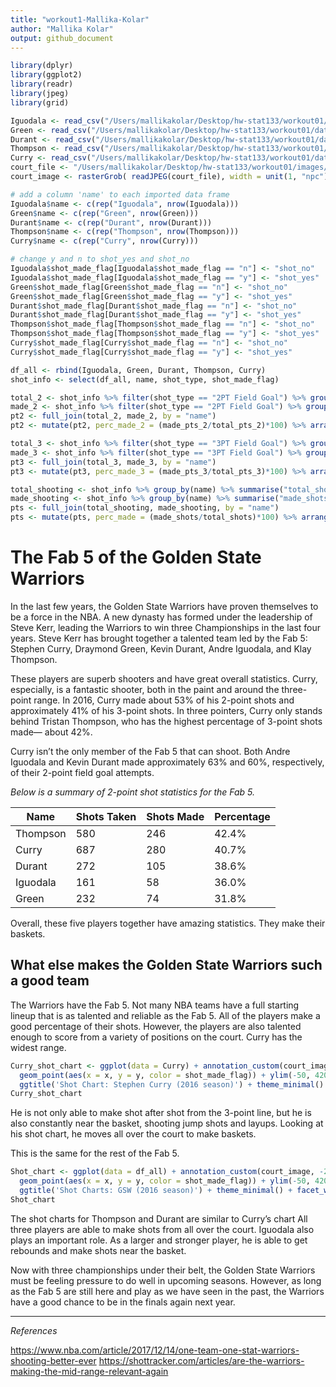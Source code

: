 ```yaml
---
title: "workout1-Mallika-Kolar"
author: "Mallika Kolar"
output: github_document
---
```


```r
library(dplyr)
library(ggplot2)
library(readr)
library(jpeg)
library(grid)

Iguodala <- read_csv("/Users/mallikakolar/Desktop/hw-stat133/workout01/data/andre-iguodala.csv")
Green <- read_csv("/Users/mallikakolar/Desktop/hw-stat133/workout01/data/draymond-green.csv")
Durant <- read_csv("/Users/mallikakolar/Desktop/hw-stat133/workout01/data/kevin-durant.csv")
Thompson <- read_csv("/Users/mallikakolar/Desktop/hw-stat133/workout01/data/klay-thompson.csv")
Curry <- read_csv("/Users/mallikakolar/Desktop/hw-stat133/workout01/data/stephen-curry.csv")
court_file <- "/Users/mallikakolar/Desktop/hw-stat133/workout01/images/nba-court.jpg"
court_image <- rasterGrob( readJPEG(court_file), width = unit(1, "npc"), height = unit(1, "npc"))

# add a column 'name' to each imported data frame
Iguodala$name <- c(rep("Iguodala", nrow(Iguodala)))
Green$name <- c(rep("Green", nrow(Green)))
Durant$name <- c(rep("Durant", nrow(Durant)))
Thompson$name <- c(rep("Thompson", nrow(Thompson)))
Curry$name <- c(rep("Curry", nrow(Curry)))

# change y and n to shot_yes and shot_no
Iguodala$shot_made_flag[Iguodala$shot_made_flag == "n"] <- "shot_no"
Iguodala$shot_made_flag[Iguodala$shot_made_flag == "y"] <- "shot_yes"
Green$shot_made_flag[Green$shot_made_flag == "n"] <- "shot_no"
Green$shot_made_flag[Green$shot_made_flag == "y"] <- "shot_yes"
Durant$shot_made_flag[Durant$shot_made_flag == "n"] <- "shot_no"
Durant$shot_made_flag[Durant$shot_made_flag == "y"] <- "shot_yes"
Thompson$shot_made_flag[Thompson$shot_made_flag == "n"] <- "shot_no"
Thompson$shot_made_flag[Thompson$shot_made_flag == "y"] <- "shot_yes"
Curry$shot_made_flag[Curry$shot_made_flag == "n"] <- "shot_no"
Curry$shot_made_flag[Curry$shot_made_flag == "y"] <- "shot_yes"

df_all <- rbind(Iguodala, Green, Durant, Thompson, Curry)
shot_info <- select(df_all, name, shot_type, shot_made_flag)

total_2 <- shot_info %>% filter(shot_type == "2PT Field Goal") %>% group_by(name) %>% summarise("total_pts_2" = sum(shot_made_flag == "shot_no" | shot_made_flag == "shot_yes"))
made_2 <- shot_info %>% filter(shot_type == "2PT Field Goal") %>% group_by(name) %>% summarise("made_pts_2" = sum(shot_made_flag == "shot_yes"))
pt2 <- full_join(total_2, made_2, by = "name") 
pt2 <- mutate(pt2, perc_made_2 = (made_pts_2/total_pts_2)*100) %>% arrange(desc(perc_made_2))

total_3 <- shot_info %>% filter(shot_type == "3PT Field Goal") %>% group_by(name) %>% summarise("total_pts_3" = sum(shot_made_flag == "shot_no" | shot_made_flag == "shot_yes"))
made_3 <- shot_info %>% filter(shot_type == "3PT Field Goal") %>% group_by(name) %>% summarise("made_pts_3" = sum(shot_made_flag == "shot_yes"))
pt3 <- full_join(total_3, made_3, by = "name") 
pt3 <- mutate(pt3, perc_made_3 = (made_pts_3/total_pts_3)*100) %>% arrange(desc(perc_made_3))

total_shooting <- shot_info %>% group_by(name) %>% summarise("total_shots" = sum(shot_made_flag == "shot_no" | shot_made_flag == "shot_yes"))
made_shooting <- shot_info %>% group_by(name) %>% summarise("made_shots" = sum(shot_made_flag == "shot_yes"))
pts <- full_join(total_shooting, made_shooting, by = "name") 
pts <- mutate(pts, perc_made = (made_shots/total_shots)*100) %>% arrange(desc(perc_made))
```


# The Fab 5 of the Golden State Warriors

In the last few years, the Golden State Warriors have proven themselves to be a force in the NBA. A new dynasty has formed under the leadership of Steve Kerr, leading the Warriors to win three Championships in the last four years. Steve Kerr has brought together a talented team led by the Fab 5: Stephen Curry, Draymond Green, Kevin Durant, Andre Iguodala, and Klay Thompson.   
  
These players are superb shooters and have great overall statistics. Curry, especially, is a fantastic shooter, both in the paint and around the three-point range. In 2016, Curry made about 53% of his 2-point shots and approximately 41% of his 3-point shots.  In three pointers, Curry only stands behind Tristan Thompson, who has the highest percentage of 3-point shots made— about 42%.   
  
Curry isn’t the only member of the Fab 5 that can shoot. Both Andre Iguodala and Kevin Durant made approximately 63% and 60%, respectively, of their 2-point field goal attempts. 

*Below is a summary of 2-point shot statistics for the Fab 5.*

| Name    | Shots Taken | Shots Made | Percentage |
|---------|-------------|------------|------------|
|Thompson | 580         | 246        | 42.4%      |
|Curry    | 687         | 280        | 40.7%      |
|Durant   | 272         | 105        | 38.6%      |
|Iguodala | 161         | 58         | 36.0%      |
|Green    | 232         | 74         | 31.8%      |

Overall, these five players together have amazing statistics. They make their baskets. 


## What else makes the Golden State Warriors such a good team

The Warriors have the Fab 5. Not many NBA teams have a full starting lineup that is as talented and reliable as the Fab 5. All of the players make a good percentage of their shots. However, the players are also talented enough to score from a variety of positions on the court. Curry has the widest range. 

```r
Curry_shot_chart <- ggplot(data = Curry) + annotation_custom(court_image, -250, 250, -50, 420) + 
  geom_point(aes(x = x, y = y, color = shot_made_flag)) + ylim(-50, 420) +
  ggtitle('Shot Chart: Stephen Curry (2016 season)') + theme_minimal()
Curry_shot_chart
```

He is not only able to make shot after shot from the 3-point line, but he is also constantly near the basket, shooting jump shots and layups. Looking at his shot chart, he moves all over the court to make baskets. 

This is the same for the rest of the Fab 5. 

```r
Shot_chart <- ggplot(data = df_all) + annotation_custom(court_image, -250, 250, -50, 420) + 
  geom_point(aes(x = x, y = y, color = shot_made_flag)) + ylim(-50, 420) + 
  ggtitle('Shot Charts: GSW (2016 season)') + theme_minimal() + facet_wrap(~name)
Shot_chart
```

The shot charts for Thompson and Durant are similar to Curry's chart All three players are able to make shots from all over the court. Iguodala also plays an important role. As a larger and stronger player, he is able to get rebounds and make shots near the basket. 


Now with three championships under their belt, the Golden State Warriors must be feeling pressure to do well in upcoming seasons. However, as long as the Fab 5 are still here and play as we have seen in the past, the Warriors have a good chance to be in the finals again next year. 


***

*References*

<https://www.nba.com/article/2017/12/14/one-team-one-stat-warriors-shooting-better-ever>
<https://shottracker.com/articles/are-the-warriors-making-the-mid-range-relevant-again>



